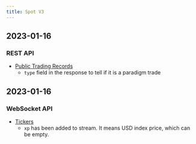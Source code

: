 ```yaml
---
title: Spot V3
---
```

## 2023-01-16
### REST API
* [Public Trading Records](../spot/public/recent-trade)
    * `type` field in the response to tell if it is a paradigm trade

## 2023-01-16
### WebSocket API
* [Tickers](../spot/ws-public/ticker)
    * `xp` has been added to stream. It means USD index price, which can be empty.